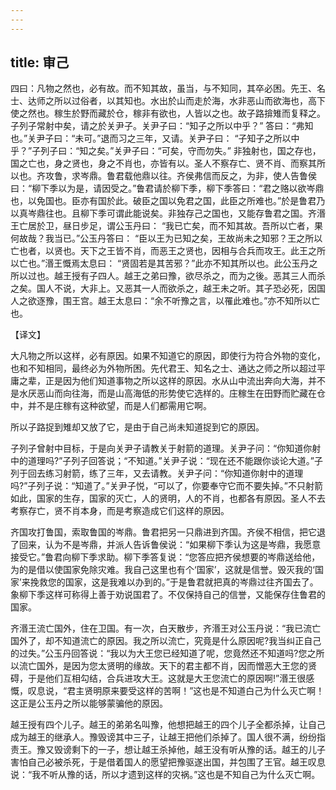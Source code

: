 ```yaml
---
---
---
```

title: 审己
---



四曰：凡物之然也，必有故。而不知其故，虽当，与不知同，其卒必困。先王、名士、达师之所以过俗者，以其知也。水出於山而走於海，水非恶山而欲海也，高下使之然也。稼生於野而藏於仓，稼非有欲也，人皆以之也。故子路揜雉而复释之。子列子常射中矣，请之於关尹子。关尹子曰：“知子之所以中乎？” 答曰：“弗知也。”关尹子曰：“未可。”退而习之三年，又请。关尹子曰： “子知子之所以中乎？”子列子曰：“知之矣。”关尹子曰：“可矣，守而勿失。” 非独射也，国之存也，国之亡也，身之贤也，身之不肖也，亦皆有以。圣人不察存亡、贤不肖、而察其所以也。齐攻鲁，求岑鼎。鲁君载他鼎以往。齐侯弗信而反之，为非，使人告鲁侯曰：“柳下季以为是，请因受之。”鲁君请於柳下季，柳下季答曰：“君之赂以欲岑鼎也，以免国也。臣亦有国於此。破臣之国以免君之国，此臣之所难也。”於是鲁君乃以真岑鼎往也。且柳下季可谓此能说矣。非独存己之国也，又能存鲁君之国。齐湣王亡居於卫，昼日步足，谓公玉丹曰： “我已亡矣，而不知其故。吾所以亡者，果何故哉？我当已。”公玉丹答曰： “臣以王为已知之矣，王故尚未之知邪？王之所以亡也者，以贤也。天下之王皆不肖，而恶王之贤也，因相与合兵而攻王。此王之所以亡也。”湣王慨焉太息曰： “贤固若是其苦邪？”此亦不知其所以也。此公玉丹之所以过也。越王授有子四人。越王之弟曰豫，欲尽杀之，而为之後。恶其三人而杀之矣。国人不说，大非上。又恶其一人而欲杀之，越王未之听。其子恐必死，因国人之欲逐豫，围王宫。越王太息曰：“余不听豫之言，以罹此难也。”亦不知所以亡也。

【译文】

大凡物之所以这样，必有原因。如果不知道它的原因，即使行为符合外物的变化，也和不知相同，最终必为外物所困。先代君王、知名之士、通达之师之所以超过平庸之辈，正是因为他们知道事物之所以这样的原因。水从山中流出奔向大海，并不是水厌恶山而向往海，而是山高海低的形势使它选样的。庄稼生在田野而贮藏在仓中，并不是庄稼有这种欲望，而是人们都需用它啊。

所以子路捉到雉却又放了它，是由于自己尚未知道捉到它的原因。

子列子曾射中目标，于是向关尹子请教关于射箭的道理。关尹子问：“你知道你射中的道理吗?”子列子回答说；“不知道。”关尹子说：“现在还不能跟你谈论大道。”子列于回去练习射箭，练了三年，又去请教。关尹子问：“你知道你射中的道理吗?”子列子说：“知道了。”关尹子悦，“可以了，你要奉守它而不要失掉。”不只射箭如此，国家的生存，国家的灭亡，人的贤明，人的不肖，也都各有原因。圣人不去考察存亡，贤不肖本身，而是考察造成它们这样的原因。

齐国攻打鲁国，索取鲁国的岑鼎。鲁君把另一只鼎进到齐国。齐侯不相信，把它退了回来，认为不是岑鼎，并派人告诉鲁侯说：“如果柳下季认为这是岑鼎，我愿意接受它。”鲁君向柳下季求助。柳下季答复说：“您答应把齐侯想要的岑鼎送给他，为的是借以使国家免除灾难。我自己这里也有个‘国家’，这就是信誉。毁灭我的‘国家’来挽救您的国家，这是我难以办到的。”于是鲁君就把真的岑鼎过往齐国去了。象柳下季这样可称得上善于劝说国君了。不仅保持自己的信誉，又能保存住鲁君的国家。

齐湣王流亡国外，住在卫国。有一次，白天散步，齐湣王对公玉丹说：“我已流亡国外了，却不知道流亡的原因。我之所以流亡，究竟是什么原因呢?我当纠正自己的过失。”公玉丹回答说：“我以为大王您已经知道了呢，您竟然还不知道吗?您之所以流亡国外，是因为您太贤明的缘故。天下的君主都不肖，因而憎恶大王您的贤碍，于是他们互相勾结，合兵进攻大王。这就是大王您流亡的原因啊!”湣王很感慨，叹息说，“君主贤明原来要受这样的苦啊！”这也是不知道白己为什么灭亡啊！这正是公玉丹之所以能够蒙骗他的原因。

越王授有四个儿子。越王的弟弟名叫豫，他想把越王的四个儿子全都杀掉，让自己成为越王的继承人。豫毁谤其中三子，让越王把他们杀掉了。国人很不满，纷纷指责王。豫又毁谤剩下的一子，想让越王杀掉他，越王没有听从豫的话。越王的儿子害怕自己必被杀死，于是借着国人的愿望把豫驱遂出国，并包围了王官。越王叹息说：“我不听从豫的话，所以才遗到这样的灾祸。”这也是不知自己为什么灭亡啊。